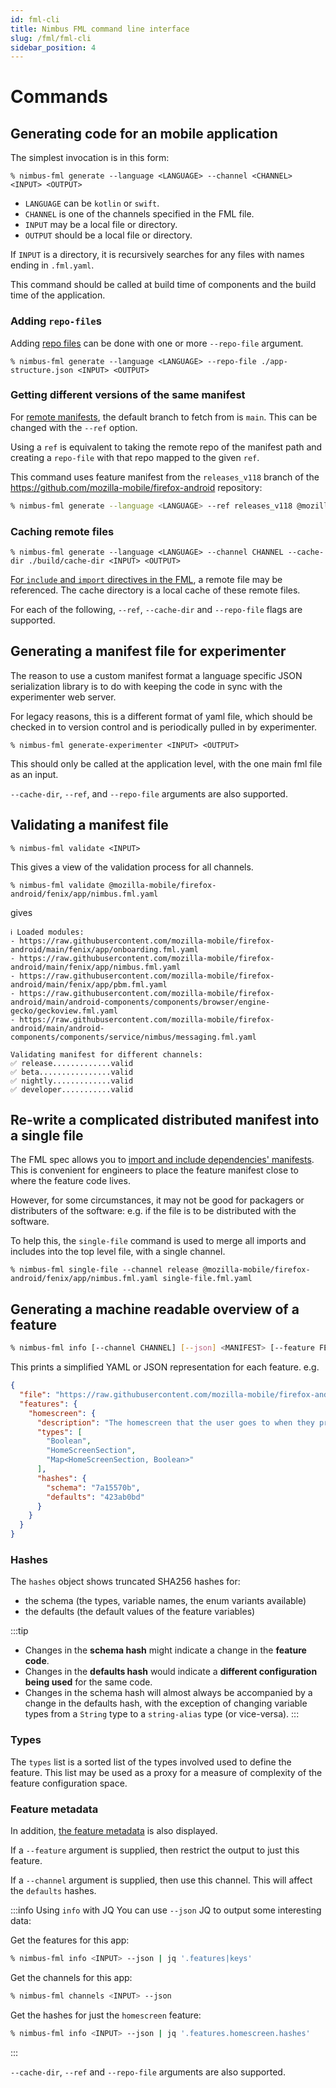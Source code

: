 ```yaml
---
id: fml-cli
title: Nimbus FML command line interface
slug: /fml/fml-cli
sidebar_position: 4
---
```


# Commands

## Generating code for an mobile application

The simplest invocation is in this form:

```
% nimbus-fml generate --language <LANGUAGE> --channel <CHANNEL> <INPUT> <OUTPUT>
```

- `LANGUAGE` can be `kotlin` or `swift`.
- `CHANNEL` is one of the channels specified in the FML file.
- `INPUT` may be a local file or directory.
- `OUTPUT` should be a local file or directory.

If `INPUT` is a directory, it is recursively searches for any files with names ending in `.fml.yaml`.

This command should be called at build time of components and the build time of the application.

### Adding `repo-file`s

Adding [repo files](/fml/fml-paths) can be done with one or more `--repo-file` argument.

```
% nimbus-fml generate --language <LANGUAGE> --repo-file ./app-structure.json <INPUT> <OUTPUT>
```

### Getting different versions of the same manifest

For [remote manifests](/fml/fml-paths), the default branch to fetch from is `main`. This can be changed with the `--ref` option.

Using a `ref` is equivalent to taking the remote repo of the manifest path and creating a `repo-file` with that repo mapped to the given `ref`.

This command uses feature manifest from the `releases_v118` branch of the https://github.com/mozilla-mobile/firefox-android repository:

```sh
% nimbus-fml generate --language <LANGUAGE> --ref releases_v118 @mozilla-mobile/firefox-android/fenix/app/nimbus.fml.yaml <OUTPUT>
```

### Caching remote files

```
% nimbus-fml generate --language <LANGUAGE> --channel CHANNEL --cache-dir ./build/cache-dir <INPUT> <OUTPUT>
```

[For `include` and `import` directives in the FML](/fml/fml-imports-and-includes), a remote file may be referenced. The cache directory is a local cache of these remote files.

For each of the following, `--ref`, `--cache-dir` and `--repo-file` flags are supported.

## Generating a manifest file for experimenter

The reason to use a custom manifest format a language specific JSON serialization library is to do with keeping the code in sync with the experimenter web server.

For legacy reasons, this is a different format of yaml file, which should be checked in to version control and is periodically pulled in by experimenter.

```
% nimbus-fml generate-experimenter <INPUT> <OUTPUT>
```

This should only be called at the application level, with the one main fml file as an input.

`--cache-dir`, `--ref`, and `--repo-file` arguments are also supported.

## Validating a manifest file

```
% nimbus-fml validate <INPUT>
```

This gives a view of the validation process for all channels.

```
% nimbus-fml validate @mozilla-mobile/firefox-android/fenix/app/nimbus.fml.yaml
```

gives

```
ℹ️ Loaded modules:
- https://raw.githubusercontent.com/mozilla-mobile/firefox-android/main/fenix/app/onboarding.fml.yaml
- https://raw.githubusercontent.com/mozilla-mobile/firefox-android/main/fenix/app/nimbus.fml.yaml
- https://raw.githubusercontent.com/mozilla-mobile/firefox-android/main/fenix/app/pbm.fml.yaml
- https://raw.githubusercontent.com/mozilla-mobile/firefox-android/main/android-components/components/browser/engine-gecko/geckoview.fml.yaml
- https://raw.githubusercontent.com/mozilla-mobile/firefox-android/main/android-components/components/service/nimbus/messaging.fml.yaml

Validating manifest for different channels:
✅ release.............valid
✅ beta................valid
✅ nightly.............valid
✅ developer...........valid
```

## Re-write a complicated distributed manifest into a single file

The FML spec allows you to [import and include dependencies' manifests](/fml/fml-imports-and-includes). This is convenient for engineers to place the feature manifest close to where the feature code lives.

However, for some circumstances, it may not be good for packagers or distributers of the software: e.g. if the file is to be distributed with the software.

To help this, the `single-file` command is used to merge all imports and includes into the top level file, with a single channel.

```
% nimbus-fml single-file --channel release @mozilla-mobile/firefox-android/fenix/app/nimbus.fml.yaml single-file.fml.yaml
```

## Generating a machine readable overview of a feature

```sh
% nimbus-fml info [--channel CHANNEL] [--json] <MANIFEST> [--feature FEATURE]
```

This prints a simplified YAML or JSON representation for each feature. e.g.

```json
{
  "file": "https://raw.githubusercontent.com/mozilla-mobile/firefox-android/main/fenix/app/nimbus.fml.yaml",
  "features": {
    "homescreen": {
      "description": "The homescreen that the user goes to when they press home or new tab.",
      "types": [
        "Boolean",
        "HomeScreenSection",
        "Map<HomeScreenSection, Boolean>"
      ],
      "hashes": {
        "schema": "7a15570b",
        "defaults": "423ab0bd"
      }
    }
  }
}
```

### Hashes

The `hashes` object shows truncated SHA256 hashes for:

- the schema (the types, variable names, the enum variants available)
- the defaults (the default values of the feature variables)

:::tip
- Changes in the **schema hash** might indicate a change in the **feature code**.
- Changes in the **defaults hash** would indicate a **different configuration being used** for the same code.
- Changes in the schema hash will almost always be accompanied by a change in the defaults hash, with the exception of changing variable types from
a `String` type to a `string-alias` type (or vice-versa).
:::

### Types

The `types` list is a sorted list of the types involved used to define the feature. This list may be used as a proxy for a measure of complexity of the feature configuration space.

### Feature metadata

In addition, [the feature metadata](/fml/feature-metadata) is also displayed.

If a `--feature` argument is supplied, then restrict the output to just this feature.

If a `--channel` argument is supplied, then use this channel. This will affect the `defaults` hashes.

:::info Using `info` with JQ
You can use `--json` JQ to output some interesting data:

Get the features for this app:

```sh
% nimbus-fml info <INPUT> --json | jq '.features|keys'
```

Get the channels for this app:

```sh
% nimbus-fml channels <INPUT> --json
```

Get the hashes for just the `homescreen` feature:

```sh
% nimbus-fml info <INPUT> --json | jq '.features.homescreen.hashes'
```
:::

`--cache-dir`, `--ref` and `--repo-file` arguments are also supported.
